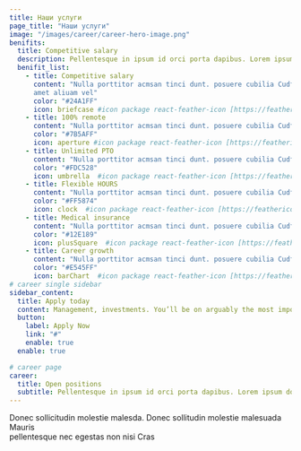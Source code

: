 ```yaml
---
title: Наши услуги
page_title: "Наши услуги"
image: "/images/career/career-hero-image.png"
benifits:
  title: Competitive salary
  description: Pellentesque in ipsum id orci porta dapibus. Lorem ipsum dolor amet, consectetur adipiscing elit. Praesent sapien massa, convallis a pellentesque
  benifit_list:
    - title: Competitive salary
      content: "Nulla porttitor acmsan tinci dunt. posuere cubilia Cudfrae Donec velit neque, autor sit
      amet aliuam vel"
      color: "#24A1FF"
      icon: briefcase #icon package react-feather-icon [https://feathericons.com]
    - title: 100% remote
      content: "Nulla porttitor acmsan tinci dunt. posuere cubilia Cudfrae Donec velit neque, autor sit amet aliuam vel"
      color: "#7B5AFF"
      icon: aperture #icon package react-feather-icon [https://feathericons.com]
    - title: Unlimited PTO
      content: "Nulla porttitor acmsan tinci dunt. posuere cubilia Cudfrae Donec velit neque, autor sit amet aliuam vel"
      color: "#FDC528"
      icon: umbrella  #icon package react-feather-icon [https://feathericons.com]
    - title: Flexible HOURS
      content: "Nulla porttitor acmsan tinci dunt. posuere cubilia Cudfrae Donec velit neque, autor sit amet aliuam vel"
      color: "#FF5874"
      icon: clock  #icon package react-feather-icon [https://feathericons.com]
    - title: Medical insurance
      content: "Nulla porttitor acmsan tinci dunt. posuere cubilia Cudfrae Donec velit neque, autor sit amet aliuam vel"
      color: "#12E189"
      icon: plusSquare  #icon package react-feather-icon [https://feathericons.com]
    - title: Career growth
      content: "Nulla porttitor acmsan tinci dunt. posuere cubilia Cudfrae Donec velit neque, autor sit amet aliuam vel"
      color: "#E545FF"
      icon: barChart  #icon package react-feather-icon [https://feathericons.com]
# career single sidebar
sidebar_content:
  title: Apply today
  content: Management, investments. You’ll be on arguably the most important position at the company the front lines helping
  button:
    label: Apply Now
    link: "#"
    enable: true
  enable: true

# career page
career:
  title: Open positions
  subtitle: Pellentesque in ipsum id orci porta dapibus. Lorem ipsum dolor amet, consectetur <br/> adipiscing elit. Praesent sapien massa, convallis
---
```


Donec sollicitudin molestie malesda. Donec sollitudin molestie malesuada Mauris <br/> pellentesque nec egestas non nisi Cras
